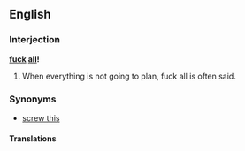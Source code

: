 ==English==

===Interjection===
'''[[fuck]] [[all]]!'''
# When everything is not going to plan, fuck all is often said.

===Synonyms===
*[[screw this]]

====Translations====
{{frtrad|que dalle}}